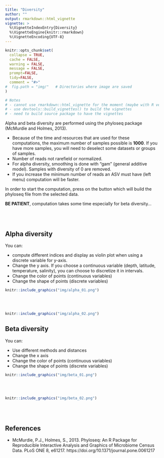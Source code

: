 ```yaml
---
title: "Diversity"
author: ""
output: rmarkdown::html_vignette
vignette: >
  %\VignetteIndexEntry{Diversity}
  %\VignetteEngine{knitr::rmarkdown}
  %\VignetteEncoding{UTF-8}
---
```


```r
knitr::opts_chunk$set(
  collapse = TRUE,
  cache = FALSE,
  warning = FALSE,
  message = FALSE,
  prompt=FALSE,
  tidy=FALSE,
  comment = "#>" 
#  fig.path = "img/"   # Directories where image are saved
)

# Notes
# - cannot use rmarkdown::html_vignette for the moment (maybe with R version 4.0)
# - use devtools::build_vignettes() to build the vignettes
# - need to build source package to have the vignettes
```

Alpha and beta diversity are performed using the phyloseq package (McMurdie and Holmes, 2013).

* Because of the time and resources that are used for these computations, the maximum number of samples possible is **1000**. If you have more samples, you will need to deselect some datasets or groups of samples.
* Number of reads not rarefield or normalized. 
* For alpha diversity, smoothing is done with "gam" (general additive model). Samples with diversity of 0 are removed.
* If you increase the minimum number of reads an ASV must have (left menu) computation will be faster.

In order to start the computation, press on the button which will build the phyloseq file from the selected data.

**BE PATIENT**, computation takes some time especially for beta diversity... 

<br />
<br />

## Alpha diversity

You can:

* compute different indices and display as violin plot when using a discrete variable for y-axis.
* Change the y axis.  If you choose a continuous variable (depth, latitude, temperature, salinity), you can choose to discretize it in intervals.
* Change the color of points (continuous variables)
* Change the shape of points (discrete variables)


```r
knitr::include_graphics("img/alpha_01.png")
```
<br />
<br />
```r
knitr::include_graphics("img/alpha_02.png")
```

## Beta diversity

You can:

* Use different methods and distances
* Change the x axis
* Change the color of points (continuous variables)
* Change the shape of points (discrete variables)


```r
knitr::include_graphics("img/beta_01.png")
```
<br />
<br />

```r
knitr::include_graphics("img/beta_02.png")
```
<br />
<br />

## References

* McMurdie, P.J., Holmes, S., 2013. Phyloseq: An R Package for Reproducible Interactive Analysis and Graphics of Microbiome Census Data. PLoS ONE 8, e61217. https://doi.org/10.1371/journal.pone.0061217
